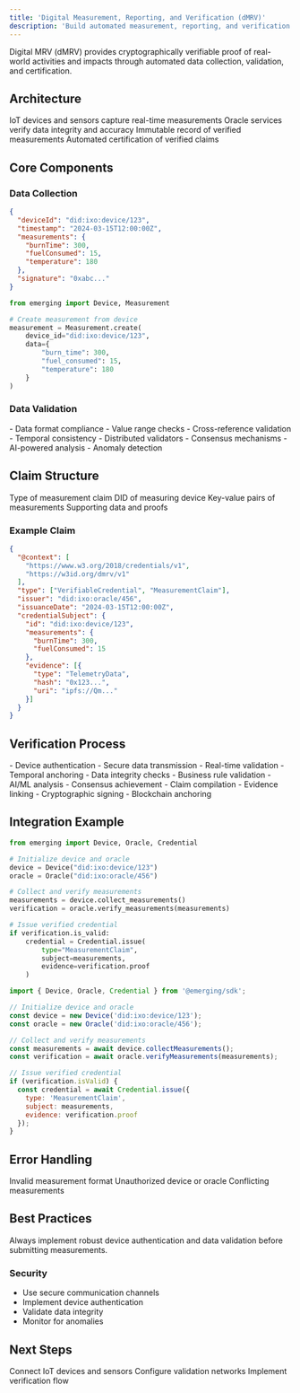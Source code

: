 ```yaml
---
title: 'Digital Measurement, Reporting, and Verification (dMRV)'
description: 'Build automated measurement, reporting, and verification systems using IoT devices, blockchain, and Agentic Oracles'
---
```


<Tip>
Digital MRV (dMRV) provides cryptographically verifiable proof of real-world activities and impacts through automated data collection, validation, and certification.
</Tip>

## Architecture

<CardGroup>

<Card title="Data Collection" icon="sensor">
  IoT devices and sensors capture real-time measurements
</Card>

<Card title="Data Validation" icon="shield-check">
  Oracle services verify data integrity and accuracy
</Card>

<Card title="Blockchain Storage" icon="cube">
  Immutable record of verified measurements
</Card>

<Card title="Credential Issuance" icon="certificate">
  Automated certification of verified claims
</Card>

</CardGroup>

## Core Components

### Data Collection

<CodeGroup>

```json Device Telemetry
{
  "deviceId": "did:ixo:device/123",
  "timestamp": "2024-03-15T12:00:00Z",
  "measurements": {
    "burnTime": 300,
    "fuelConsumed": 15,
    "temperature": 180
  },
  "signature": "0xabc..."
}
```

```python Process Telemetry
from emerging import Device, Measurement

# Create measurement from device
measurement = Measurement.create(
    device_id="did:ixo:device/123",
    data={
        "burn_time": 300,
        "fuel_consumed": 15,
        "temperature": 180
    }
)
```

</CodeGroup>

### Data Validation

<AccordionGroup>

<Accordion title="Validation Rules">
- Data format compliance
- Value range checks
- Cross-reference validation
- Temporal consistency
</Accordion>

<Accordion title="Oracle Network">
- Distributed validators
- Consensus mechanisms
- AI-powered analysis
- Anomaly detection
</Accordion>

</AccordionGroup>

## Claim Structure

<ResponseField name="type" type="string" required>
  Type of measurement claim
</ResponseField>

<ResponseField name="deviceId" type="string" required>
  DID of measuring device
</ResponseField>

<ResponseField name="measurements" type="object" required>
  Key-value pairs of measurements
</ResponseField>

<ResponseField name="evidence" type="array">
  Supporting data and proofs
</ResponseField>

### Example Claim

```json
{
  "@context": [
    "https://www.w3.org/2018/credentials/v1",
    "https://w3id.org/dmrv/v1"
  ],
  "type": ["VerifiableCredential", "MeasurementClaim"],
  "issuer": "did:ixo:oracle/456",
  "issuanceDate": "2024-03-15T12:00:00Z",
  "credentialSubject": {
    "id": "did:ixo:device/123",
    "measurements": {
      "burnTime": 300,
      "fuelConsumed": 15
    },
    "evidence": [{
      "type": "TelemetryData",
      "hash": "0x123...",
      "uri": "ipfs://Qm..."
    }]
  }
}
```

## Verification Process

<AccordionGroup>

<Accordion title="Data Collection">
- Device authentication
- Secure data transmission
- Real-time validation
- Temporal anchoring
</Accordion>

<Accordion title="Oracle Verification">
- Data integrity checks
- Business rule validation
- AI/ML analysis
- Consensus achievement
</Accordion>

<Accordion title="Credential Issuance">
- Claim compilation
- Evidence linking
- Cryptographic signing
- Blockchain anchoring
</Accordion>

</AccordionGroup>

## Integration Example

<CodeGroup>

```python
from emerging import Device, Oracle, Credential

# Initialize device and oracle
device = Device("did:ixo:device/123")
oracle = Oracle("did:ixo:oracle/456")

# Collect and verify measurements
measurements = device.collect_measurements()
verification = oracle.verify_measurements(measurements)

# Issue verified credential
if verification.is_valid:
    credential = Credential.issue(
        type="MeasurementClaim",
        subject=measurements,
        evidence=verification.proof
    )
```

```javascript
import { Device, Oracle, Credential } from '@emerging/sdk';

// Initialize device and oracle
const device = new Device('did:ixo:device/123');
const oracle = new Oracle('did:ixo:oracle/456');

// Collect and verify measurements
const measurements = await device.collectMeasurements();
const verification = await oracle.verifyMeasurements(measurements);

// Issue verified credential
if (verification.isValid) {
  const credential = await Credential.issue({
    type: 'MeasurementClaim',
    subject: measurements,
    evidence: verification.proof
  });
}
```

</CodeGroup>

## Error Handling

<ResponseField name="400" type="error">
  Invalid measurement format
</ResponseField>

<ResponseField name="401" type="error">
  Unauthorized device or oracle
</ResponseField>

<ResponseField name="409" type="error">
  Conflicting measurements
</ResponseField>

## Best Practices

<Tip>
Always implement robust device authentication and data validation before submitting measurements.
</Tip>

### Security

- Use secure communication channels
- Implement device authentication
- Validate data integrity
- Monitor for anomalies

## Next Steps

<CardGroup>

<Card title="Device Integration" icon="microchip">
  Connect IoT devices and sensors
</Card>

<Card title="Oracle Setup" icon="brain">
  Configure validation networks
</Card>

<Card title="Credential Guide" icon="certificate">
  Implement verification flow
</Card>

</CardGroup>

